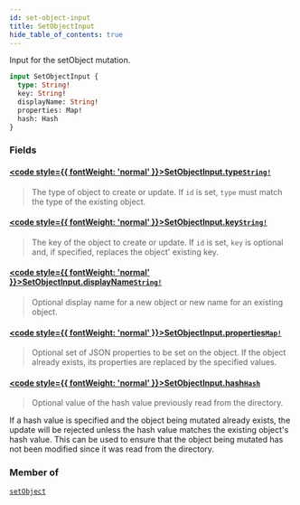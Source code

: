 ```yaml
---
id: set-object-input
title: SetObjectInput
hide_table_of_contents: true
---
```








Input for the setObject mutation.

```graphql
input SetObjectInput {
  type: String!
  key: String!
  displayName: String!
  properties: Map!
  hash: Hash
}
```


### Fields

#### [<code style={{ fontWeight: 'normal' }}>SetObjectInput.<b>type</b></code>](#)<Bullet />[`String!`](/docs/directory-api-reference/schema/common/scalars/string) <Badge class="secondary" text="non-null"/> <Badge class="secondary" text="scalar"/> <Badge class="secondary" text="common"/>
> The type of object to create or update. If `id` is set, `type` must match the type of the existing object.
> 

#### [<code style={{ fontWeight: 'normal' }}>SetObjectInput.<b>key</b></code>](#)<Bullet />[`String!`](/docs/directory-api-reference/schema/common/scalars/string) <Badge class="secondary" text="non-null"/> <Badge class="secondary" text="scalar"/> <Badge class="secondary" text="common"/>
> The key of the object to create or update. If `id` is set, `key` is optional and, if specified, replaces the
object' existing key.
> 

#### [<code style={{ fontWeight: 'normal' }}>SetObjectInput.<b>displayName</b></code>](#)<Bullet />[`String!`](/docs/directory-api-reference/schema/common/scalars/string) <Badge class="secondary" text="non-null"/> <Badge class="secondary" text="scalar"/> <Badge class="secondary" text="common"/>
> Optional display name for a new object or new name for an existing object.
> 

#### [<code style={{ fontWeight: 'normal' }}>SetObjectInput.<b>properties</b></code>](#)<Bullet />[`Map!`](/docs/directory-api-reference/schema/common/scalars/map) <Badge class="secondary" text="non-null"/> <Badge class="secondary" text="scalar"/> <Badge class="secondary" text="common"/>
> Optional set of JSON properties to be set on the object. If the object already exists, its properties are replaced
by the specified values.
> 

#### [<code style={{ fontWeight: 'normal' }}>SetObjectInput.<b>hash</b></code>](#)<Bullet />[`Hash`](/docs/directory-api-reference/schema/common/scalars/hash) <Badge class="secondary" text="scalar"/> <Badge class="secondary" text="common"/>
> Optional value of the hash value previously read from the directory.

If a hash value is specified and the object being mutated already exists, the update will be rejected unless the hash
value matches the existing object's hash value.
This can be used to ensure that the object being mutated has not been modified since it was read from the directory.
> 



### Member of

[`setObject`](/docs/directory-api-reference/schema/objects/mutations/set-object)  <Badge class="secondary" text="mutation"/>



